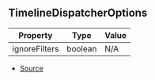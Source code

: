 ## TimelineDispatcherOptions

| Property | Type | Value |
| ----------- | ----------- | ----------- |
| ignoreFilters | boolean | N/A |


- [Source](https://github.com/Androz2091/discord-player/blob/451214b/packages/discord-player/src/hooks/useTimeline.ts#L4)